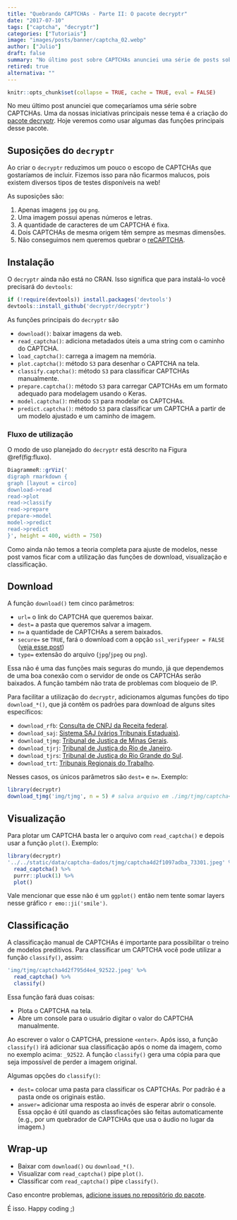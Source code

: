```yaml
---
title: "Quebrando CAPTCHAs - Parte II: O pacote decryptr"
date: "2017-07-10"
tags: ["captcha", "decryptr"]
categories: ["Tutoriais"]
image: "images/posts/banner/captcha_02.webp"
author: ["Julio"]
draft: false
summary: "No último post sobre CAPTCHAs anunciei uma série de posts sobre CAPTCHAs. Uma da nossas iniciativas principais nesse tema é a criação do pacote decryptr, um framework completo para modelagem de CAPTCHAs. Hoje veremos como..."
retired: true
alternativa: ""
---
```


```r
knitr::opts_chunk$set(collapse = TRUE, cache = TRUE, eval = FALSE)
```


No meu último post anunciei que começaríamos uma série sobre CAPTCHAs. Uma da nossas iniciativas principais nesse tema é a criação do [pacote decryptr](https://github.com/decryptr/decryptr). Hoje veremos como usar algumas das funções principais desse pacote.

## Suposições do `decryptr`

Ao criar o `decryptr` reduzimos um pouco o escopo de CAPTCHAs que gostaríamos de incluir. Fizemos isso para não ficarmos malucos, pois existem diversos tipos de testes disponíveis na web! 

As suposições são:

1. Apenas imagens `jpg` ou `png`.
1. Uma imagem possui apenas números e letras.
1. A quantidade de caracteres de um CAPTCHA é fixa.
1. Dois CAPTCHAs de mesma origem têm sempre as mesmas dimensões.
1. Não conseguimos nem queremos quebrar o [reCAPTCHA](https://www.google.com/recaptcha/intro/invisible.html).

## Instalação

O `decryptr` ainda não está no CRAN. Isso significa que para instalá-lo você precisará do `devtools`:

```r
if (!require(devtools)) install.packages('devtools')
devtools::install_github('decryptr/decryptr')
```

As funções principais do `decryptr` são 

- `download()`: baixar imagens da web. 
- `read_captcha()`: adiciona metadados úteis a uma string com o caminho do CAPTCHA.
- `load_captcha()`: carrega a imagem na memória.
- `plot.captcha()`: método `S3` para desenhar o CAPTCHA na tela.
- `classify.captcha()`: método `S3` para classificar CAPTCHAs manualmente.
- `prepare.captcha()`: método `S3` para carregar CAPTCHAs em um formato adequado para modelagem usando o Keras.
- `model.captcha()`: método `S3` para modelar os CAPTCHAs.
- `predict.captcha()`: método `S3` para classificar um CAPTCHA a partir de um modelo ajustado e um caminho de imagem.

### Fluxo de utilização

O modo de uso planejado do `decryptr` está descrito na Figura \@ref(fig:fluxo).

```r
DiagrammeR::grViz('
digraph rmarkdown {
graph [layout = circo]
download->read
read->plot
read->classify
read->prepare
prepare->model
model->predict
read->predict
}', height = 400, width = 750)
```

Como ainda não temos a teoria completa para ajuste de modelos, nesse post vamos ficar com a utilização das funções de download, visualização e classificação.

## Download

A função `download()` tem cinco parâmetros:

- `url=` o link do CAPTCHA que queremos baixar.
- `dest=` a pasta que queremos salvar a imagem.
- `n=` a quantidade de CAPTCHAs a serem baixados.
- `secure=` se `TRUE`, fará o download com a opção `ssl_verifypeer = FALSE` ([veja esse post](http://curso-r.com/blog/2017/03/31/2017-03-31-ssl/))
- `type=` extensão do arquivo (`jpg`/`jpeg` ou `png`).

Essa não é uma das funções mais seguras do mundo, já que dependemos de uma boa conexão com o servidor de onde os CAPTCHAs serão baixados. A função também não trata de problemas com bloqueio de IP.

Para facilitar a utilização do `decryptr`, adicionamos algumas funções do tipo `download_*()`, que já contêm os padrões para download de alguns sites específicos:

- `download_rfb`: [Consulta de CNPJ da Receita federal](http://www.receita.fazenda.gov.br/pessoajuridica/cnpj/cnpjreva/cnpjreva_solicitacao2.asp).
- `download_saj`: [Sistema SAJ (vários Tribunais Estaduais)](https://esaj.tjsp.jus.br/cjsg/imagemCaptcha.do).
- `download_tjmg`: [Tribunal de Justiça de Minas Gerais](http://www4.tjmg.jus.br/juridico/sf/captcha.svl).
- `download_tjrj`: [Tribunal de Justiça do Rio de Janeiro](http://www4.tjrj.jus.br/consultaProcessoWebV2/captcha).
- `download_tjrs`: [Tribunal de Justiça do Rio Grande do Sul](http://www.tjrs.jus.br/site_php/consulta/human_check/humancheck_showcode.php).
- `download_trt`: [Tribunais Regionais do Trabalho](https://pje.trt3.jus.br/consultaprocessual/seam/resource/captcha).

Nesses casos, os únicos parâmetros são `dest=` e `n=`. Exemplo:

```r
library(decryptr)
download_tjmg('img/tjmg', n = 5) # salva arquivo em ./img/tjmg/captcha<id>.jpeg
```

## Visualização

Para plotar um CAPTCHA basta ler o arquivo com `read_captcha()` e depois usar a função `plot()`. Exemplo:

```r
library(decryptr)
'../../static/data/captcha-dados/tjmg/captcha4d2f1097adba_73301.jpeg' %>% 
  read_captcha() %>% 
  purrr::pluck(1) %>%
  plot()
```

Vale mencionar que esse não é um `ggplot()` então nem tente somar layers nesse gráfico `r emo::ji('smile')`.

## Classificação

A classificação manual de CAPTCHAs é importante para possibilitar o treino de modelos preditivos. Para classificar um CAPTCHA você pode utilizar a função `classify()`, assim:

```r
'img/tjmg/captcha4d2f795d4e4_92522.jpeg' %>% 
  read_captcha() %>% 
  classify()
```

Essa função fará duas coisas:

- Plota o CAPTCHA na tela.
- Abre um console para o usuário digitar o valor do CAPTCHA manualmente.

Ao escrever o valor o CAPTCHA, pressione `<enter>`. Após isso, a função `classify()` irá adicionar sua classificação após o nome da imagem, como no exemplo acima: `_92522`. A função `classify()` gera uma cópia para que seja impossível de perder a imagem original.

Algumas opções do `classify()`:

- `dest=` colocar uma pasta para classificar os CAPTCHAs. Por padrão é a pasta onde os originais estão.
- `answer=` adicionar uma resposta ao invés de esperar abrir o console. Essa opção é útil quando as classficações são feitas automaticamente (e.g., por um quebrador de CAPTCHAs que usa o áudio no lugar da imagem.)

## Wrap-up

- Baixar com `download()` ou `download_*()`.
- Visualizar com `read_captcha()` pipe `plot()`.
- Classificar com `read_captcha()` pipe `classify()`.

Caso encontre problemas, [adicione issues no repositório do pacote](https://github.com/decryptr/decryptr/issues).

É isso. Happy coding ;)
